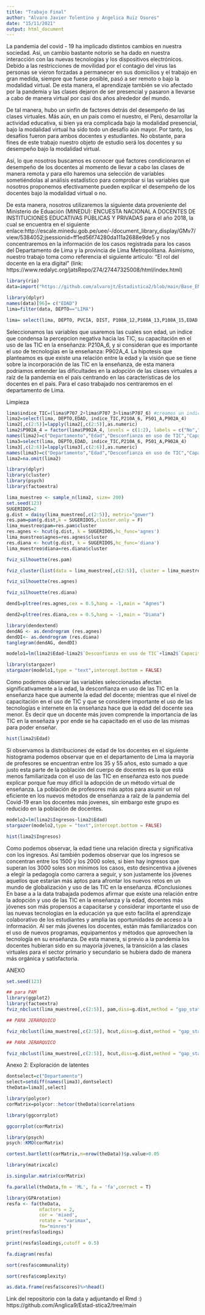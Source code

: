 ---
title: "Trabajo Final"
author: "Alvaro Javier Tolentino y Angelica Ruiz Osores"
date: "15/11/2021"
output: html_document
---
La pandemia del covid - 19 ha implicado distintos cambios en nuestra sociedad. Así, un cambio bastante notorio se ha dado en nuestra interacción con las nuevas tecnologías y los dispositivos electrónicos. Debido a las restricciones de movilidad por el contagio del virus las personas se vieron forzadas a permanecer en sus domicilios y el trabajo en gran medida, siempre que fuese posible, pasó a ser remoto o bajo la modalidad virtual. De esta manera, el aprendizaje también se vio afectado por la pandemia y las clases dejaron de ser presencial y pasaron a llevarse a cabo de manera virtual por casi dos años alrededor del mundo.

De tal manera, hubo un sinfín de factores detrás del desempeño de las clases virtuales. Más aún, en un país como el nuestro, el Perú, desarrollar la actividad educativa, si bien ya era complicada bajo la modalidad presencial, bajo la modalidad virtual ha sido todo un desafío aún mayor. Por tanto, los desafíos fueron para ambos docentes y estudiantes. No obstante, para fines de este trabajo nuestro objeto de estudio será los docentes y su desempeño bajo la modalidad virtual.

Así, lo que nosotros buscamos es conocer qué factores condicionaron el desempeño de los docentes al momento de llevar a cabo las clases de manera remota y para ello haremos una selección de variables sometiéndolas al análisis estadístico para comprobar si las variables que nosotros proponemos efectivamente pueden explicar el desempeño de los docentes bajo la modalidad virtual o no.

De esta manera, nosotros utilizaremos la siguiente data proveniente del Ministerio de Eduación (MINEDU): ENCUESTA NACIONAL A DOCENTES DE INSTITUCIONES EDUCATIVAS PÚBLICAS Y PRIVADAS para el año 2018, la cual se encuentra en el siguiente enlace:http://escale.minedu.gob.pe/uee/-/document_library_display/GMv7/view/5384052;jsessionid=ff1ed56f74280da111a2688e9de5 y nos concentraremos en la información de los casos registrada para los casos del Departamento de Lima y la provincia de Lima Metropolitana. Asimismo, nuestro trabajo toma como referencia el siguiente artículo: “El rol del docente en la era digital” (link: https://www.redalyc.org/jatsRepo/274/27447325008/html/index.html)

```{r}
library(rio)
data=import("https://github.com/alvarojt/Estadistica2/blob/main/Base_ENDO_2018.sav?raw=true")
```

```{r}
library(dplyr)
names(data)[96]= c("EDAD")
lima=filter(data, DEPTO=="LIMA")
```

```{r}
lima= select(lima, DEPTO, PVCIA, DIST, P108A_12,P108A_13,P108A_15,EDAD,P205A,P210A_6,P501_A,P601A_4,P604,P604A,P701C6,P702_1,P702_2,P703,P707_1,P707_2,P707_3,P707_4,P707_5,P707_6,P902A_4,P904_15)
```
Seleccionamos las variables que usaremos las cuales son edad, un indice que condensa la percepcion negativa hacia las TIC, su capacitación en el uso de las TIC en la enseñanza: P210A_6, y si consideran que es importante el uso de tecnologías en la enseñanza: P902A_4.
La hipotesis que planteamos es que existe una relación entre la edad y la visión que se tiene sobre la incorporación de las TIC en la enseñanza, de esta manera podríamos entender las dificultades en la adopción de las clases virtuales a raíz de la pandemia en el país centrando en las características de los docentes en el país. Para el caso trabajado nos centraremos en el departamento de Lima.  

Limpieza
```{r}
lima$indice_TIC=(lima$P707_2+lima$P707_3+lima$P707_6) #creamos un indice que nos muestra la desconfianza hacia las TIC
lima2=select(lima, DEPTO,EDAD, indice_TIC,P210A_6, P501_A,P902A_4)
lima2[,c(2:5)]=lapply(lima2[,c(2:5)],as.numeric)
lima2$P902A_4 = factor(lima$P902A_4, levels = c(1:2), labels = c("No","Si"))
names(lima2)=c("Departamento","Edad","Desconfianza en uso de TIC","Capacitación en uso de TIC","Ingresos","Uso de tecnologia en enseñanza")
lima3=select(lima, DEPTO,EDAD, indice_TIC,P210A_6, P501_A,P902A_4)
lima3[,c(2:6)]=lapply(lima3[,c(2:6)],as.numeric)
names(lima3)=c("Departamento","Edad","Desconfianza en uso de TIC","Capacitación en uso de TIC","Ingresos","Uso de tecnologia en enseñanza")
lima2=na.omit(lima2)
```


```{r}
library(dplyr)
library(cluster)
library(psych)
library(factoextra)

lima_muestreo <- sample_n(lima2, size= 200)
set.seed(123)
SUGERIDOS=2
g.dist = daisy(lima_muestreo[,c(2:5)], metric="gower")
res.pam=pam(g.dist,k = SUGERIDOS,cluster.only = F)
lima_muestreo$pam=res.pam$cluster
res.agnes <- hcut(g.dist, k = SUGERIDOS,hc_func='agnes')
lima_muestreo$agnes=res.agnes$cluster
res.diana <- hcut(g.dist, k = SUGERIDOS,hc_func='diana')
lima_muestreo$diana=res.diana$cluster
```

```{r}
fviz_silhouette(res.pam)
```

```{r}
fviz_cluster(list(data = lima_muestreo[,c(2:5)], cluster = lima_muestreo$pam))
```

```{r}
fviz_silhouette(res.agnes)
```

```{r}
fviz_silhouette(res.diana)
```

```{r}
dend1=pltree(res.agnes,cex = 0.5,hang = -1,main = "Agnes")
```

```{r}
dend2=pltree(res.diana,cex = 0.5,hang = -1,main = "Diana")
```

```{r}
library(dendextend)
dendAG <- as.dendrogram (res.agnes)
dendDI<- as.dendrogram (res.diana)
tanglegram(dendAG, dendDI)
```

```{r}
modelo1=lm(lima2$Edad~lima2$`Desconfianza en uso de TIC`+lima2$`Capacitación en uso de TIC`+factor(lima2$`Uso de tecnologia en enseñanza`))
```


```{r}
library(stargazer)
stargazer(modelo1,type = "text",intercept.bottom = FALSE)
```

Como podemos observar las variables seleccionadas afectan significativamente a la edad, la desconfianza en uso de las TIC en la enseñanza hace que aumente la edad del docente; mientras que el nivel de capacitación en el uso de TIC y que se considere importante el uso de las tecnologías e internete en la enseñanza hace que la edad del docente sea menor.
Es decir que un docente más joven comprende la importancia de las TIC en la enseñaza y por ende se ha capacitado en el uso de las mismas para poder enseñar. 
```{r}
hist(lima2$Edad)
```
Si observamos la distribuciones de edad de los docentes en el siguiente histograma podemos observar que en el departamento de Lima la mayoría de profesores se encuentran entre los 35 y 55 años, esto sumado a que justo esta parte de la población del cuerpo de docentes es la que está menos familiarizada con el uso de las TIC en enseñanza esto nos puede explicar porque fue muy difícil la adopción de un método virtual de enseñanza. La población de profesores más aptos para asumir un rol eficiente en los nuevos métodos de enseñanza a raíz de la pandemia del Covid-19 eran los docentes más jovenes, sin embargo este grupo es reducido en la población de docentes. 
```{r}
modelo2=lm(lima2$Ingresos~lima2$Edad)
stargazer(modelo2,type = "text",intercept.bottom = FALSE)
```

```{r}
hist(lima2$Ingresos)
```
Como podemos observar, la edad tiene una relación directa y significativa con los ingresos. Así también podemos observar que los ingresos se concentran entre los 1500 y los 2000 soles, si bien hay ingresos que superan los 3000 soles son mínimos los casos, esto desincentiva a jóvenes a elegir la pedagogía como carrera a seguir, y son justamente los jóvenes aquellos que estarían más aptos para afrontar los nuevos retos en un mundo de globalización y uso de las TIC en la enseñanza.
#Conclusiones
En base a a la data trabajada podemos afirmar que existe una relación entre la adopción y uso de las TIC en la enseñanza y la edad, docentes más jóvenes son más propensos a capacitarse y considerar importante el uso de las nuevas tecnologías en la educación ya que esto facilita el aprendizaje colaborativo de los estudiantes y amplia las oportunidades de acceso a la información. Al ser más jóvenes los docentes, están más familiarizados con el uso de nuevos programas, equipamentos y métodos que aprovechen la tecnología en su enseñanza. De esta manera, si previo a la pandemia los docentes hubieran sido en su mayoría jóvenes, la transición a las clases virtuales para el sector primario y secundario se hubiera dado de manera más orgánica y satisfactoria.




ANEXO
```{r}
set.seed(123)

```

```{r}
## para PAM
library(ggplot2)
library(factoextra)
fviz_nbclust(lima_muestreo[,c(2:5)], pam,diss=g.dist,method = "gap_stat",k.max = 10,verbose = F)
```

```{r}
## PARA JERARQUICO

fviz_nbclust(lima_muestreo[,c(2:5)], hcut,diss=g.dist,method = "gap_stat",k.max = 10,verbose = F,hc_func = "agnes")
```
```{r}
## PARA JERARQUICO

fviz_nbclust(lima_muestreo[,c(2:5)], hcut,diss=g.dist,method = "gap_stat",k.max = 10,verbose = F,hc_func = "diana")
```

Anexo 2: Exploración de latentes
```{r}
dontselect=c("Departamento")
select=setdiff(names(lima3),dontselect) 
theData=lima3[,select]

library(polycor)
corMatrix=polycor::hetcor(theData)$correlations
```

```{r}
library(ggcorrplot)

ggcorrplot(corMatrix)
```

```{r}
library(psych)
psych::KMO(corMatrix) 
```

```{r}
cortest.bartlett(corMatrix,n=nrow(theData))$p.value>0.05
```

```{r}
library(matrixcalc)

is.singular.matrix(corMatrix)
```

```{r}
fa.parallel(theData,fm = 'ML', fa = 'fa',correct = T)
```

```{r}
library(GPArotation)
resfa <- fa(theData,
            nfactors = 2,
            cor = 'mixed',
            rotate = "varimax",
            fm="minres")
print(resfa$loadings)
```

```{r}
print(resfa$loadings,cutoff = 0.5)
```

```{r}
fa.diagram(resfa)
```

```{r}
sort(resfa$communality)
```

```{r}
sort(resfa$complexity)
```

```{r}
as.data.frame(resfa$scores)%>%head()
```

Link del repositorio con la data y adjuntando el Rmd :) https://github.com/Anglica9/Estad-stica2/tree/main